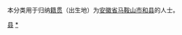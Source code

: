 {{Catnav|頁面分類|各種主題的頁面分類|依中国各省来作的分类|各地中国人|安徽人|馬鞍山人}}
{{Catnav|頁面分類|人物|各國人物|中国人|各地中国人|安徽人|馬鞍山人}}

本分类用于归纳[[籍贯|籍贯]]（出生地）为[[安徽省|安徽省]][[马鞍山市|马鞍山市]][[和县|和县]]的人士。

[[Category:馬鞍山人|县]]
[[Category:和县|*]]
